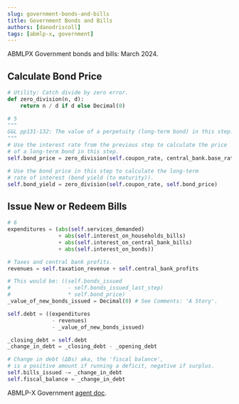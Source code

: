 ```yaml
---
slug: government-bonds-and-bills
title: Government Bonds and Bills
authors: [danodriscoll]
tags: [abmlp-x, government]
---
```


ABMLPX Government bonds and bills: March 2024.

<!--truncate-->

## Calculate Bond Price

```python showLineNumbers title="bond-price.py"
# Utility: Catch divide by zero error.
def zero_division(n, d):
    return n / d if d else Decimal(0)

# 5
""" 
G&L pp131-132: The value of a perpetuity (long-term bond) in this step.
"""
# Use the interest rate from the previous step to calculate the price
# of a long-term bond in this step.
self.bond_price = zero_division(self.coupon_rate, central_bank.base_rate)

# Use the bond price in this step to calculate the long-term
# rate of interest (bond yield (to maturity)).
self.bond_yield = zero_division(self.coupon_rate, self.bond_price)
```

## Issue New or Redeem Bills

```python showLineNumbers title="issue-bills.py"
# 6
expenditures = (abs(self.services_demanded)
                + abs(self.interest_on_households_bills)
                + abs(self.interest_on_central_bank_bills)
                + abs(self.interest_on_bonds))

# Taxes and central bank profits.
revenues = self.taxation_revenue + self.central_bank_profits

# This would be: ((self.bonds_issued
#                  - self.bonds_issued_last_step)
#                  * self.bond_price)
_value_of_new_bonds_issued = Decimal(0) # See Comments: 'A Story'.

self.debt = ((expenditures
              - revenues)
              - _value_of_new_bonds_issued)

_closing_debt = self.debt
_change_in_debt = _closing_debt - _opening_debt

# Change in debt (ΔBs) aka, the 'fiscal balance',
# is a positive amount if running a deficit, negative if surplus.
self.bills_issued -= _change_in_debt
self.fiscal_balance = _change_in_debt
```

ABMLP-X Government [agent doc](/docs/abmlp-x/agents/government).
